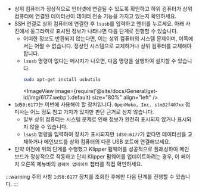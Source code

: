 * 상위 컴퓨터가 정상적으로 인터넷에 연결될 수 있도록 확인하고 하위 컴퓨터가 상위 컴퓨터에 연결된 데이터선이 데이터 전송 기능을 가지고 있는지 확인하세요.
* SSH 연결로 상위 컴퓨터에 연결한 후 `lsusb`를 입력하고 엔터를 누르세요. 아래 사진에서 동그라미로 표시된 정보가 나타나면 다음 단계로 진행할 수 있습니다.
    * 어떠한 정보도 반환되지 않는다면, 이는 상위 컴퓨터의 시스템 문제이며, 이쪽에서는 어쩔 수 없습니다. 정상인 시스템으로 교체하거나 상위 컴퓨터를 교체해야 합니다.
    * `lsusb` 명령이 없다는 메시지가 나오면, 다음 명령을 실행하여 설치할 수 있습니다.
        ```bash
        sudo apt-get install usbutils
        ```
        <ImageView image={require('@site/docs/General/get-id/img/6177.webp').default} size="80%" align="left" /> 
* `1d50:6177`는 이번에 사용해야 할 장치입니다. `OpenMoko, Inc. stm32f407xx` 접미사는 어느 정도 참고 가치가 있지만 판단 근거로 삼지 않습니다.
    * 일부 상위 컴퓨터는 시스템 문제로 인해 정보가 완전히 표시되지 않거나 표시되지 않을 수 있습니다.
    * `lsusb` 명령을 입력하여 장치가 표시되지만 `1d50:6177`가 없다면 데이터선을 교체하거나 메인보드를 상위 컴퓨터의 다른 USB 포트에 연결해보세요.
* 만약 이전에 위의 단계를 수행했고 Klipper 펌웨어를 성공적으로 플래싱하여 메인보드가 정상적으로 작동하고 단지 Klipper 펌웨어를 업데이트하려는 경우, 이 페이지 오른쪽 메뉴바의 `펌웨어 업데이트` 챕터를 직접 확인하세요.

:::warning 주의 사항
    `1d50:6177` 장치를 조회한 후에만 다음 단계를 진행할 수 있습니다.
::: 